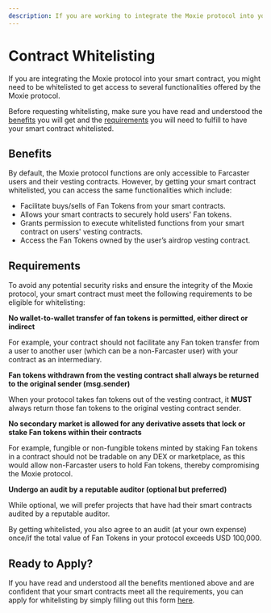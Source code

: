 ```yaml
---
description: If you are working to integrate the Moxie protocol into your smart contract, learn how you can benefit from having your smart contract whitelisted by the Moxie protocol.
---
```


# Contract Whitelisting

If you are integrating the Moxie protocol into your smart contract, you might need to be whitelisted to get access to several functionalities offered by the Moxie protocol.

Before requesting whitelisting, make sure you have read and understood the [benefits](#benefits) you will get and the [requirements](#requirements) you will need to fulfill to have your smart contract whitelisted.

## Benefits

By default, the Moxie protocol functions are only accessible to Farcaster users and their vesting contracts. However, by getting your smart contract whitelisted, you can access the same functionalities which include:

- Facilitate buys/sells of Fan Tokens from your smart contracts.
- Allows your smart contracts to securely hold users' Fan tokens.
- Grants permission to execute whitelisted functions from your smart contract on users' vesting contracts.
- Access the Fan Tokens owned by the user’s airdrop vesting contract.

## Requirements

To avoid any potential security risks and ensure the integrity of the Moxie protocol, your smart contract must meet the following requirements to be eligible for whitelisting:

**No wallet-to-wallet transfer of fan tokens is permitted, either direct or indirect**

For example, your contract should not facilitate any Fan token transfer from a user to another user (which can be a non-Farcaster user) with your contract as an intermediary.

**Fan tokens withdrawn from the vesting contract shall always be returned to the original sender (msg.sender)**

When your protocol takes fan tokens out of the vesting contract, it **MUST** always return those fan tokens to the original vesting contract sender.

**No secondary market is allowed for any derivative assets that lock or stake Fan tokens within their contracts**

For example, fungible or non-fungible tokens minted by staking Fan tokens in a contract should not be tradable on any DEX or marketplace, as this would allow non-Farcaster users to hold Fan tokens, thereby compromising the Moxie protocol.

**Undergo an audit by a reputable auditor (optional but preferred)**

While optional, we will prefer projects that have had their smart contracts audited by a reputable auditor.

By getting whitelisted, you also agree to an audit (at your own expense) once/if the total value of Fan Tokens in your protocol exceeds USD 100,000.

## Ready to Apply?

If you have read and understood all the benefits mentioned above and are confident that your smart contracts meet all the requirements, you can apply for whitelisting by simply filling out this form [here](https://forms.gle/VKUYj9JEgj8fbkWx8).
